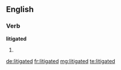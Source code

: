==English==

===Verb===
'''litigated'''

# {{past of|litigate}}

[[de:litigated]]
[[fr:litigated]]
[[mg:litigated]]
[[te:litigated]]